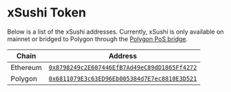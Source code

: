 # xSushi Token

Below is a list of the xSushi addresses. Currently, xSushi is only available on mainnet or bridged to Polygon through the [Polygon PoS bridge](https://portal.polygon.technology/bridge).

| Chain    | Address |
|----------|---------|
| Ethereum | [`0x8798249c2E607446EfB7Ad49eC89dD1865Ff4272`](https://etherscan.io/address/0x8798249c2E607446EfB7Ad49eC89dD1865Ff4272) |
| Polygon  | [`0x6811079E3c63ED96Eb005384d7E7ec8810E3D521`](https://polygonscan.com/address/0x6811079E3c63ED96Eb005384d7E7ec8810E3D521) |
